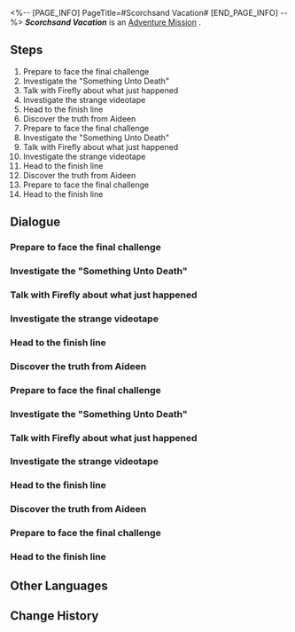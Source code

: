 <%-- [PAGE_INFO]
PageTitle=#Scorchsand Vacation#
[END_PAGE_INFO] --%>
{{Stub|Dialogue.}}
{{Mission Infobox
|id            = 8022402
|title         = 
|image         = <!--Mission Scorchsand Vacation.png-->
|type          = Adventure
|event_name    = 
|chapter       = 
|requirements  = [[Adventure Mission]] ''[[Scorchsand Vacation]]'' completed
|summary       = <!--official mission summary from Fate's Atlas-->
|characters    = Trailblazer
|startLocation = [[<!--starting world-->]] - [[<!--starting area-->]]
|world         = <!--starting world-->
|area          = <!--starting area-->
|prev          = 
|next          = 
|rewards       = Stellar Jade*50; Traveler's Guide*8; Lost Crystal*8; Clock Credits*360; Credit*120,000
}}
'''''Scorchsand Vacation''''' is an [[Adventure Mission]]<!--in [world]-->.

==Steps==
# Prepare to face the final challenge
# Investigate the "Something Unto Death"
# Talk with Firefly about what just happened
# Investigate the strange videotape
# Head to the finish line
# Discover the truth from Aideen
# Prepare to face the final challenge
# Investigate the "Something Unto Death"
# Talk with Firefly about what just happened
# Investigate the strange videotape
# Head to the finish line
# Discover the truth from Aideen
# Prepare to face the final challenge
# Head to the finish line

<!--
==Gameplay Notes==

--><!--
==Trial Character==

-->
==Dialogue==
{{Stub Dialogue}}
===Prepare to face the final challenge===
{{Mission Description|type=adventure|location=<!--to be added-->|The final showdown is just ahead. But strange things are happening around you.}}
{{Dialogue Start}}
:{{tx}}
{{Dialogue End}}

===Investigate the "Something Unto Death"===
{{Mission Description|type=adventure|location=<!--to be added-->|update|The missing "Dormancy" has appeared here... It seems to be trying to say something.}}
{{Dialogue Start}}
:{{tx}}
{{Dialogue End}}

===Talk with Firefly about what just happened===
{{Mission Description|type=adventure|location=<!--to be added-->|update|Both of you have questions about why the "Dormancy" might appear in such a place.}}
{{Dialogue Start}}
:{{tx}}
{{Dialogue End}}

===Investigate the strange videotape===
{{Mission Description|type=adventure|location=<!--to be added-->|update|Investigate the videotape again and bring the film to a close.}}
{{Dialogue Start}}
:{{tx}}
{{Dialogue End}}

===Head to the finish line===
{{Mission Description|type=adventure|location=<!--to be added-->|update|Head to the finish line. Answers may lie ahead.}}
{{Dialogue Start}}
:{{tx}}
{{Dialogue End}}

===Discover the truth from Aideen===
{{Mission Description|type=adventure|location=<!--to be added-->|update|Head back and talk to Aideen. He must be hiding something.}}
{{Dialogue Start}}
:{{tx}}
{{Dialogue End}}

===Prepare to face the final challenge===
{{Mission Description|type=adventure|location=<!--to be added-->|update|The final showdown is just ahead. But strange things are happening around you.}}
{{Dialogue Start}}
:{{tx}}
{{Dialogue End}}

===Investigate the "Something Unto Death"===
{{Mission Description|type=adventure|location=<!--to be added-->|update|The missing "Dormancy" has appeared here... It seems to be trying to say something.}}
{{Dialogue Start}}
:{{tx}}
{{Dialogue End}}

===Talk with Firefly about what just happened===
{{Mission Description|type=adventure|location=<!--to be added-->|update|Both of you have questions about why the "Dormancy" might appear in such a place.}}
{{Dialogue Start}}
:{{tx}}
{{Dialogue End}}

===Investigate the strange videotape===
{{Mission Description|type=adventure|location=<!--to be added-->|update|Investigate the videotape again and bring the film to a close.}}
{{Dialogue Start}}
:{{tx}}
{{Dialogue End}}

===Head to the finish line===
{{Mission Description|type=adventure|location=<!--to be added-->|update|Head to the finish line. Answers may lie ahead.}}
{{Dialogue Start}}
:{{tx}}
{{Dialogue End}}

===Discover the truth from Aideen===
{{Mission Description|type=adventure|location=<!--to be added-->|update|Head back and talk to Aideen. He must be hiding something.}}
{{Dialogue Start}}
:{{tx}}
{{Dialogue End}}

===Prepare to face the final challenge===
{{Mission Description|type=adventure|location=<!--to be added-->|update|The final showdown is just ahead. But strange things are happening around you.}}
{{Dialogue Start}}
:{{tx}}
{{Dialogue End}}

===Head to the finish line===
{{Mission Description|type=adventure|location=<!--to be added-->|update|Head to the finish line. Answers may lie ahead.}}
{{Dialogue Start}}
:{{tx}}
{{Dialogue End}}

==Other Languages==
{{Other Languages
|en   = Scorchsand Vacation
|zhs  = 热砂假日
|zht  = 熱砂假日
|ja   = 熱砂の休日
|ko   = 뜨거운 모래 휴일
|es   = Vacaciones en la Arena Ardiente
|fr   = Vacances à Écorchesable
|ru   = Отдых в выжженных песках
|th   = วันหยุดในผืนทรายระอุ
|vi   = Kỳ Nghỉ Cát Nóng
|de   = Urlaub im Flugsand
|id   = Hari Libur Scorchsand
|pt   = Férias em Brasareia
}}

==Change History==
{{Change History|2.2}}
